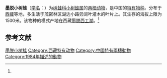 {{Speciesbox
| name = 墨脱小树蛙
| status = 
| status_system = 
| image = 
| genus = Philautus
| species = medogensis
| authority = (Ye et Hu, 1984)<ref name='id5023'>{{cite web| url =http://www.bioinfo.cn/db05/BjdwSpecies.php?action=view&id=5023| title =墨脱小树蛙| work =《中国动物物种编目数据库》| publisher =中国科学院微生物研究所| author =中国科学院动物研究所| accessdate =2009-04-11| deadurl =yes| archiveurl =https://web.archive.org/web/20160305102613/http://www.bioinfo.cn/db05/BjdwSpecies.php?action=view&id=5023| archivedate =2016-03-05}}</ref>
}}

'''墨脱小树蛙'''（[[学名|学名]]：{{lang|la|''Philautus medogensis''}}）为[[树蛙科|树蛙科]][[小树蛙属|小树蛙属]]的[[两栖动物|两栖动物]]，是中国的[[特有物种|特有物种]]。分布于[[西藏|西藏]]等地，多生活于茂密林区湖边小路旁阔叶灌木的叶片上。其生存的海拔上限为1500米。该物种的模式产地在西藏[[墨脱西工湖|墨脱西工湖]]。<ref name='id5023'/>

== 参考文献 ==
{{reflist}}

{{Wikispecies|Philautus medogensis}}
{{Taxonbar|from=Q28065026}}

[[Category:小树蛙属|墨脱小树蛙]]
[[Category:西藏特有动物|Category:西藏特有动物]]
[[Category:中國特有兩棲動物|Category:中國特有兩棲動物]]
[[Category:1984年描述的動物|Category:1984年描述的動物]]


{{amphibian-stub}}